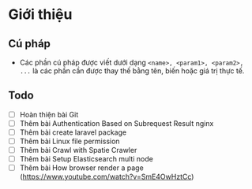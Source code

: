 # Giới thiệu

## Cú pháp

- Các phần cú pháp được viết dưới dạng `<name>, <param1>, <param2>, ...` là các phần cần được thay thế bằng tên, biến hoặc giá trị thực tế.

## Todo

- [ ] Hoàn thiện bài Git
- [ ] Thêm bài Authentication Based on Subrequest Result nginx
- [ ] Thêm bài create laravel package
- [ ] Thêm bài Linux file permission
- [ ] Thêm bài Crawl with Spatie Crawler
- [ ] Thêm bài Setup Elasticsearch multi node
- [ ] Thêm bài How browser render a page (https://www.youtube.com/watch?v=SmE4OwHztCc)
